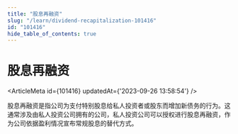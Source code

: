 ```yaml
---
title: "股息再融资"
slug: "/learn/dividend-recapitalization-101416"
id: "101416"
hide_table_of_contents: true
---
```



# 股息再融资

<ArticleMeta id={101416} updatedAt={'2023-09-26 13:58:54'} />
<div className='border-solid border-b border-t-0 my-4 border-[var(--ifm-color-gray-300)]' />

股息再融资是指公司为支付特别股息给私人投资者或股东而增加新债务的行为。这通常涉及由私人投资公司拥有的公司，私人投资公司可以授权进行股息再融资，作为公司依据盈利情况宣布常规股息的替代方式。
